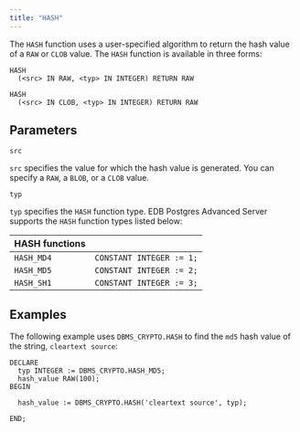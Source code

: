 ```yaml
---
title: "HASH"
---
```


The `HASH` function uses a user-specified algorithm to return the hash value of a `RAW` or `CLOB` value. The `HASH` function is available in three forms:

```text
HASH
  (<src> IN RAW, <typ> IN INTEGER) RETURN RAW

HASH
  (<src> IN CLOB, <typ> IN INTEGER) RETURN RAW
```

## Parameters

`src`

 `src` specifies the value for which the hash value is generated. You can specify a `RAW`, a `BLOB`, or a `CLOB` value.

`typ`

 `typ` specifies the `HASH` function type. EDB Postgres Advanced Server supports the `HASH` function types listed below:

| HASH functions     |                          |
| ------------------ | ------------------------ |
| `HASH_MD4`         | `CONSTANT INTEGER := 1;` |
| `HASH_MD5`         | `CONSTANT INTEGER := 2;` |
| `HASH_SH1`         | `CONSTANT INTEGER := 3;` |

## Examples

The following example uses `DBMS_CRYPTO.HASH` to find the `md5` hash value of the string, `cleartext source`:

```text
DECLARE
  typ INTEGER := DBMS_CRYPTO.HASH_MD5;
  hash_value RAW(100);
BEGIN

  hash_value := DBMS_CRYPTO.HASH('cleartext source', typ);

END;
```
